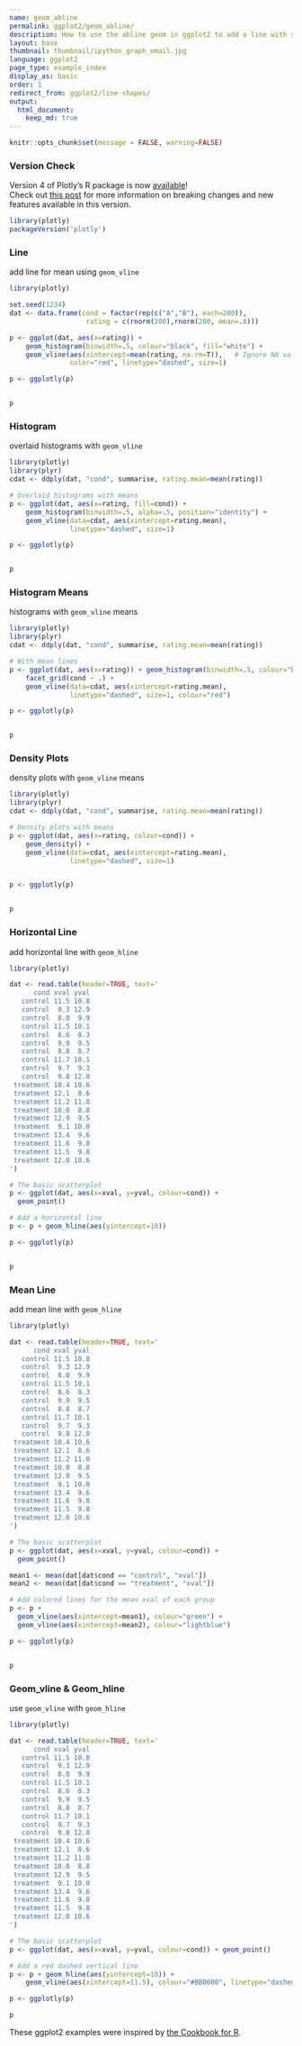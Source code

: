 ```yaml
---
name: geom_abline
permalink: ggplot2/geom_abline/
description: How to use the abline geom in ggplot2 to add a line with specified slope and intercept to the plot.
layout: base
thumbnail: thumbnail/ipython_graph_email.jpg
language: ggplot2
page_type: example_index
display_as: basic
order: 1
redirect_from: ggplot2/line-shapes/
output:
  html_document:
    keep_md: true
---
```


```r
knitr::opts_chunk$set(message = FALSE, warning=FALSE)
```



### Version Check

Version 4 of Plotly's R package is now [available](https://plot.ly/r/getting-started/#installation)!<br>
Check out [this post](http://moderndata.plot.ly/upgrading-to-plotly-4-0-and-above/) for more information on breaking changes and new features available in this version.

```r
library(plotly)
packageVersion('plotly')
```

### Line
add line for mean using <code>geom_vline</code>

```r
library(plotly)

set.seed(1234)
dat <- data.frame(cond = factor(rep(c("A","B"), each=200)),
                   rating = c(rnorm(200),rnorm(200, mean=.8)))

p <- ggplot(dat, aes(x=rating)) +
    geom_histogram(binwidth=.5, colour="black", fill="white") +
    geom_vline(aes(xintercept=mean(rating, na.rm=T)),   # Ignore NA values for mean
               color="red", linetype="dashed", size=1)

p <- ggplotly(p)


p
```

### Histogram
overlaid histograms with <code>geom_vline</code>

```r
library(plotly)
library(plyr)
cdat <- ddply(dat, "cond", summarise, rating.mean=mean(rating))

# Overlaid histograms with means
p <- ggplot(dat, aes(x=rating, fill=cond)) +
    geom_histogram(binwidth=.5, alpha=.5, position="identity") +
    geom_vline(data=cdat, aes(xintercept=rating.mean),
               linetype="dashed", size=1)

p <- ggplotly(p)


p
```

### Histogram Means
histograms with <code>geom_vline</code> means

```r
library(plotly)
library(plyr)
cdat <- ddply(dat, "cond", summarise, rating.mean=mean(rating))

# With mean lines
p <- ggplot(dat, aes(x=rating)) + geom_histogram(binwidth=.5, colour="black", fill="white") +
    facet_grid(cond ~ .) +
    geom_vline(data=cdat, aes(xintercept=rating.mean),
               linetype="dashed", size=1, colour="red")

p <- ggplotly(p)


p
```

### Density Plots
density plots with <code>geom_vline</code> means

```r
library(plotly)
library(plyr)
cdat <- ddply(dat, "cond", summarise, rating.mean=mean(rating))

# Density plots with means
p <- ggplot(dat, aes(x=rating, colour=cond)) +
    geom_density() +
    geom_vline(data=cdat, aes(xintercept=rating.mean),
               linetype="dashed", size=1)


p <- ggplotly(p)


p
```

### Horizontal Line
add horizontal line with <code>geom_hline</code>

```r
library(plotly)

dat <- read.table(header=TRUE, text='
      cond xval yval
   control 11.5 10.8
   control  9.3 12.9
   control  8.0  9.9
   control 11.5 10.1
   control  8.6  8.3
   control  9.9  9.5
   control  8.8  8.7
   control 11.7 10.1
   control  9.7  9.3
   control  9.8 12.0
 treatment 10.4 10.6
 treatment 12.1  8.6
 treatment 11.2 11.0
 treatment 10.0  8.8
 treatment 12.9  9.5
 treatment  9.1 10.0
 treatment 13.4  9.6
 treatment 11.6  9.8
 treatment 11.5  9.8
 treatment 12.0 10.6
')

# The basic scatterplot
p <- ggplot(dat, aes(x=xval, y=yval, colour=cond)) + 
  geom_point()

# Add a horizontal line
p <- p + geom_hline(aes(yintercept=10))

p <- ggplotly(p)


p
```

### Mean Line
add mean line with <code>geom_hline</code>

```r
library(plotly)

dat <- read.table(header=TRUE, text='
      cond xval yval
   control 11.5 10.8
   control  9.3 12.9
   control  8.0  9.9
   control 11.5 10.1
   control  8.6  8.3
   control  9.9  9.5
   control  8.8  8.7
   control 11.7 10.1
   control  9.7  9.3
   control  9.8 12.0
 treatment 10.4 10.6
 treatment 12.1  8.6
 treatment 11.2 11.0
 treatment 10.0  8.8
 treatment 12.9  9.5
 treatment  9.1 10.0
 treatment 13.4  9.6
 treatment 11.6  9.8
 treatment 11.5  9.8
 treatment 12.0 10.6
')

# The basic scatterplot
p <- ggplot(dat, aes(x=xval, y=yval, colour=cond)) + 
  geom_point()

mean1 <- mean(dat[dat$cond == "control", "xval"])
mean2 <- mean(dat[dat$cond == "treatment", "xval"])

# Add colored lines for the mean xval of each group
p <- p + 
  geom_vline(aes(xintercept=mean1), colour="green") + 
  geom_vline(aes(xintercept=mean2), colour="lightblue")

p <- ggplotly(p)


p
```

### Geom_vline & Geom_hline
use <code>geom_vline</code> with <code>geom_hline</code>

```r
library(plotly)

dat <- read.table(header=TRUE, text='
      cond xval yval
   control 11.5 10.8
   control  9.3 12.9
   control  8.0  9.9
   control 11.5 10.1
   control  8.6  8.3
   control  9.9  9.5
   control  8.8  8.7
   control 11.7 10.1
   control  9.7  9.3
   control  9.8 12.0
 treatment 10.4 10.6
 treatment 12.1  8.6
 treatment 11.2 11.0
 treatment 10.0  8.8
 treatment 12.9  9.5
 treatment  9.1 10.0
 treatment 13.4  9.6
 treatment 11.6  9.8
 treatment 11.5  9.8
 treatment 12.0 10.6
')

# The basic scatterplot
p <- ggplot(dat, aes(x=xval, y=yval, colour=cond)) + geom_point()

# Add a red dashed vertical line
p <- p + geom_hline(aes(yintercept=10)) +
    geom_vline(aes(xintercept=11.5), colour="#BB0000", linetype="dashed")

p <- ggplotly(p)

p
```

These ggplot2 examples were inspired by <a href="http://www.cookbook-r.com/Graphs/Lines_(ggplot2)/">the Cookbook for R</a>.
